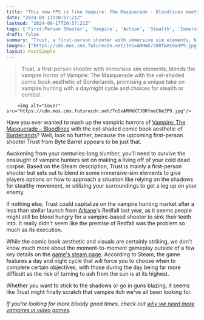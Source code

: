 ```yaml
---
title: "This new FPS is like Vampire: The Masquerade - Bloodlines meets Borderlands and we can't wait to sink our teeth into it"
date: "2024-09-17T20:57:21Z"
lastmod: "2024-09-17T20:57:21Z"
tags: ['First-Person Shooter', 'Vampire', 'Action', 'Stealth', 'Immersive Sim', 'PC', 'Steam', 'Trust']
draft: false
summary: "Trust, a first-person shooter with immersive sim elements, blends the vampire horror of Vampire: The Masquerade with the cel-shaded comic book aesthetic of Borderlands, promising a unique take on vampire hunting with a day/night cycle and choices for stealth or combat."
images: ["https://cdn.mos.cms.futurecdn.net/TnSxAMHWX7J8RfmeC6m3P9.jpg"]
layout: PostSimple
---
```

> Trust, a first-person shooter with immersive sim elements, blends the vampire horror of Vampire: The Masquerade with the cel-shaded comic book aesthetic of Borderlands, promising a unique take on vampire hunting with a day/night cycle and choices for stealth or combat.


        <img alt="Cover" src="https://cdn.mos.cms.futurecdn.net/TnSxAMHWX7J8RfmeC6m3P9.jpg"/>
        
Have you ever wanted to mash up the vampiric horrors of [Vampire: The Masquerade – Bloodlines](https://www.gamesradar.com/vampire-the-masquerade-bloodlines-2-guide/) with the cel-shaded comic book aesthetic of [Borderlands](https://www.gamesradar.com/games/borderlands/borderlands-4-guide/)? Well, look no further, because the upcoming first-person shooter Trust from Byte Barrel appears to be just that.

Awakening from your centuries-long slumber, you'll need to survive the onslaught of vampire hunters set on making a living off of your cold dead corpse. Based on the Steam description, Trust is mainly a first-person shooter but sets out to blend in some immersive-sim elements to give players options on how to approach a situation like relying on the shadows for stealthy movement, or utilizing your surroundings to get a leg up on your enemy. 

If nothing else, Trust could capitalize on the vampire hunting market after a less than stellar launch from [Arkane](https://www.gamesradar.com/tag/arkane-studios/)'s Redfall last year, as it seems people might still be blood hungry for a vampire-based shooter to sink their teeth into. It really didn't seem like the premise of Redfall was the problem so much as its execution. 

While the comic book aesthetic and visuals are certainly striking, we don't know much more about the moment-to-moment gameplay outside of a few key details on the [game's steam page](https://store.steampowered.com/app/3025300/TRUST/). According to Steam, the game features a day and night cycle that will force you to choose when to complete certain objectives, with those during the day being far more difficult as the risk of turning to ash from the sun is at its highest.

Whether you want to stick to the shadows or go in guns blazing, it seems like Trust might finally scratch that vampire itch we've all been looking for. 

*If you're looking for more bloody good times, check out *[<em>why we need more vampires in video games</em>](https://www.gamesradar.com/baldurs-gate-3-and-redfall-are-two-different-kinds-of-proof-that-we-need-more-vampires-in-video-games/)*.* 
        